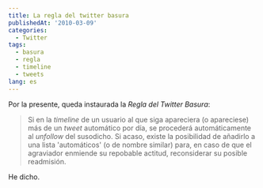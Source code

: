 ```yaml
---
title: La regla del twitter basura
publishedAt: '2010-03-09'
categories:
  - Twitter
tags:
  - basura
  - regla
  - timeline
  - tweets
lang: es
---
```


Por la presente, queda instaurada la _Regla del Twitter Basura_:

> Si en la _timeline_ de un usuario al que siga apareciera (o apareciese) más de un _tweet_ automático por día, se procederá automáticamente al _unfollow_ del susodicho. Si acaso, existe la posibilidad de añadirlo a una lista 'automáticos' (o de nombre similar) para, en caso de que el agraviador enmiende su repobable actitud, reconsiderar su posible readmisión.

He dicho.
